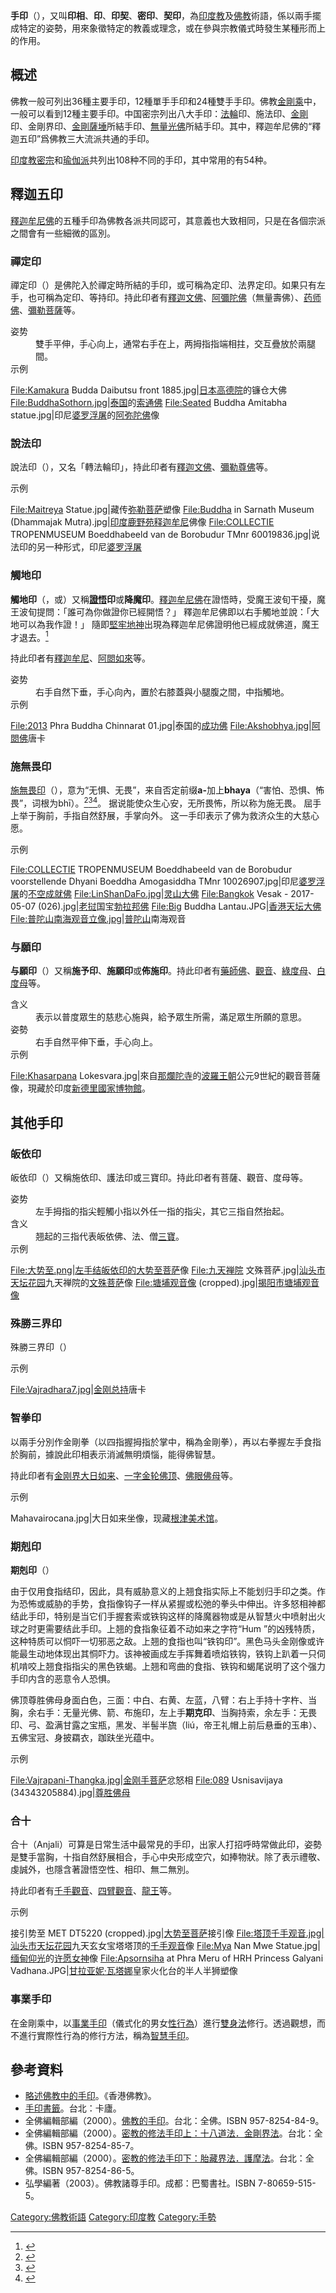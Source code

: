 {{佛教}}
'''手印'''（{{lang-sa|मुद्रा|mudrā}}），又叫'''印相'''、'''印'''、'''印契'''、'''密印'''、'''契印'''，為[[印度教|印度教]]及[[佛教|佛教]]術語，係以兩手擺成特定的姿勢，用來象徵特定的教義或理念，或在參與宗教儀式時發生某種形而上的作用。

==概述==
佛教一般可列出36種主要手印，12種單手手印和24種雙手手印。佛教[[金剛乘|金剛乘]]中，一般可以看到12種主要手印。中国密宗列出八大手印：[[法輪|法輪]]印、施法印、[[金剛|金剛]]印、金剛界印、[[金剛薩埵|金剛薩埵]]所結手印、[[無量光佛|無量光佛]]所結手印。其中，釋迦牟尼佛的“釋迦五印”爲佛教三大流派共通的手印。

[[印度教|印度教]][[印度教密宗|密宗]]和[[瑜伽派|瑜伽派]]共列出108种不同的手印，其中常用的有54种。

== 釋迦五印 ==
[[釋迦牟尼佛|釋迦牟尼佛]]的五種手印為佛教各派共同認可，其意義也大致相同，只是在各個宗派之間會有一些細微的區別。

=== 禪定印 ===
{{Commons category|Dhyanamudra|禅定印}}
禪定印（{{lang-sa|Dhyana-Mudrā}}）是佛陀入於禪定時所結的手印，或可稱為定印、法界定印。如果只有左手，也可稱為定印、等持印。持此印者有[[釋迦文佛|釋迦文佛]]、[[阿彌陀佛|阿彌陀佛]]（無量壽佛）、[[药师佛|药师佛]]、[[彌勒菩薩|彌勒菩薩]]等。
;姿势
:雙手平伸，手心向上，通常右手在上，两拇指指端相拄，交互疊放於兩腿間。
;示例
<gallery>
File:Kamakura Budda Daibutsu front 1885.jpg|[[日本|日本]][[高德院|高德院]]的镰仓大佛
File:BuddhaSothorn.jpg|[[泰国|泰国]]的[[索通佛|索通佛]]
File:Seated Buddha Amitabha statue.jpg|印尼[[婆罗浮屠|婆罗浮屠]]的[[阿弥陀佛|阿弥陀佛]]像
</gallery>

=== 說法印 ===
{{Commons category|Dharmachakramudra|说法印}}
說法印（{{lang-sa|Dharmachakra-Mudrā}}），又名「轉法輪印」，持此印者有[[釋迦文佛|釋迦文佛]]、[[彌勒尊佛|彌勒尊佛]]等。
;示例
<gallery>
File:Maitreya Statue.jpg|藏传[[弥勒菩萨|弥勒菩萨]]塑像
File:Buddha in Sarnath Museum (Dhammajak Mutra).jpg|[[印度|印度]][[鹿野苑|鹿野苑]][[释迦牟尼|释迦牟尼]]佛像
File:COLLECTIE TROPENMUSEUM Boeddhabeeld van de Borobudur TMnr 60019836.jpg|说法印的另一种形式，印尼[[婆罗浮屠|婆罗浮屠]]
</gallery>

=== 觸地印 ===
{{Commons category|Bhumisparshamudra|触地印}}
'''觸地印'''（{{lang-sa|Bhumyakramana-Mudrā}}，或{{IAST|Bhūmisparśa-Mudrā}}）又稱'''[[證悟|證悟]]印'''或'''降魔印'''。[[釋迦牟尼佛|釋迦牟尼佛]]在證悟時，受魔王波旬干擾，魔王波旬提問：「誰可為你做證你已經開悟？」 釋迦牟尼佛即以右手觸地並說：「大地可以為我作證！」 隨即[[堅牢地神|堅牢地神]]出現為釋迦牟尼佛證明他已經成就佛道，魔王才退去。<ref>{{cite book
| title = 佛本行經
| chapter = 第3卷 降魔品第十六
| chapter-url = http://tripitaka.cbeta.org/T04n0193_003
| quote = 魔語：「我行汝具知，汝所行德誰為證？」菩薩告魔：「具諦聽，今當示汝吾行證。」...告魔王已手觸地，「我行汝知地逮證。」於是地神出現形，大舉聲：「我證！我證！
| access-date = 2021-07-06
| archive-date = 2021-07-09
| archive-url = https://web.archive.org/web/20210709184648/http://tripitaka.cbeta.org/T04n0193_003
| dead-url = no
}}</ref>

持此印者有[[釋迦牟尼|釋迦牟尼]]、[[阿閦如來|阿閦如來]]等。
;姿势
:右手自然下垂，手心向內，置於右膝蓋與小腿腹之間，中指觸地。
;示例
<gallery>
File:2013 Phra Buddha Chinnarat 01.jpg|泰国的[[成功佛|成功佛]]
File:Akshobhya.jpg|[[阿閦佛|阿閦佛]]唐卡
</gallery>

=== 施無畏印 ===
{{Commons category|Abhayamudra|施无畏印}}
[[施無畏印|施無畏印]]（{{lang-sa|abhaya-mudrā}}），意为“无惧、无畏”，来自否定前缀'''a-'''加上'''bhaya'''（“害怕、恐惧、怖畏”，词根为bhī）。<ref>{{cite book|editor1-last=Buswell|editor1-first=Robert Jr.|editor1-link=Robert Buswell Jr.|title=Princeton Dictionary of Buddhism.|date=2013|publisher=Princeton University Press|location=Princeton, NJ|isbn=9780691157863|page=2}}</ref><ref>{{cite book |author1=Monier Monier-Williams |title=A Sanskrit-English Dictionary: Etymologically and Philologically Arranged with Special Reference to Cognate Indo-European Languages |publisher=Clarendon Press |location=Oxford |page=60 |url=https://www.sanskrit-lexicon.uni-koeln.de/scans/csl-apidev/servepdf.php?dict=MW&page=60 |accessdate=2022-01-19 |archive-date=2022-01-19 |archive-url=https://web.archive.org/web/20220119041104/https://www.sanskrit-lexicon.uni-koeln.de/scans/csl-apidev/servepdf.php?dict=MW&page=60 |dead-url=no }}</ref><ref>{{cite book |author1=Monier Monier-Williams |title=A Sanskrit-English Dictionary: Etymologically and Philologically Arranged with Special Reference to Cognate Indo-European Languages |publisher=Clarendon Press |location=Oxford |page=747 |url=https://www.sanskrit-lexicon.uni-koeln.de/scans/csl-apidev/servepdf.php?dict=MW&page=747 |accessdate=2022-01-19 |archive-date=2022-01-19 |archive-url=https://web.archive.org/web/20220119041106/https://www.sanskrit-lexicon.uni-koeln.de/scans/csl-apidev/servepdf.php?dict=MW&page=747 |dead-url=no }}</ref>。
据说能使众生心安，无所畏怖，所以称为施无畏。
屈手上举于胸前，手指自然舒展，手掌向外。
这一手印表示了佛为救济众生的大慈心愿。
;示例
<gallery>
File:COLLECTIE TROPENMUSEUM Boeddhabeeld van de Borobudur voorstellende Dhyani Boeddha Amogasiddha TMnr 10026907.jpg|印尼[[婆罗浮屠|婆罗浮屠]]的[[不空成就佛|不空成就佛]]
File:LinShanDaFo.jpg|[[灵山大佛|灵山大佛]]
File:Bangkok Vesak - 2017-05-07 (026).jpg|[[老挝|老挝]]国宝[[勃拉邦佛|勃拉邦佛]]
File:Big Buddha Lantau.JPG|[[香港|香港]][[天坛大佛|天坛大佛]]
File:普陀山南海观音立像.jpg|[[普陀山|普陀山]]南海观音
</gallery>

=== 与願印 ===
{{Commons category|Varadamudra|与愿印}}
'''与願印'''（{{lang-sa|Varada-Mudrā}}）又稱'''施予印'''、'''施願印'''或'''佈施印'''。持此印者有[[藥師佛|藥師佛]]、[[觀音|觀音]]、[[綠度母|綠度母]]、[[白度母|白度母]]等。
;含义
:表示以普度眾生的慈悲心施與，給予眾生所需，滿足眾生所願的意思。
;姿勢
:右手自然平伸下垂，手心向上。
;示例
<gallery>
File:Khasarpana Lokesvara.jpg|來自[[那爛陀寺|那爛陀寺]]的[[波羅王朝|波羅王朝]]公元9世紀的觀音菩薩像，現藏於印度[[新德里國家博物館|新德里國家博物館]]。
</gallery>

== 其他手印 ==
=== 皈依印 ===
皈依印（{{lang-sa|Śaranagamana-Mudrā}}）又稱施依印、護法印或三寶印。持此印者有菩薩、觀音、度母等。
;姿势
:左手拇指的指尖輕觸小指以外任一指的指尖，其它三指自然抬起。
;含义
:翘起的三指代表皈依佛、法、僧[[三宝_(佛教)|三寶]]。
;示例
<gallery>
File:大势至.png|左手结皈依印的[[大势至菩萨|大势至菩萨]]像
File:九天禅院 文殊菩萨.jpg|[[汕头市|汕头市]][[天坛花园|天坛花园]]九天禅院的[[文殊菩萨|文殊菩萨]]像
File:塘埔观音像 (cropped).jpg|[[揭阳市|揭阳市]][[塘埔观音像|塘埔观音像]]
</gallery>

=== 殊勝三界印 ===
殊勝三界印（{{lang-sa|Humkara-Mudrā}}）
;示例
<gallery>
File:Vajradhara7.jpg|[[金刚总持|金刚总持]]唐卡
</gallery>

=== 智拳印 ===
以兩手分別作金剛拳（以四指握拇指於掌中，稱為金剛拳），再以右拳握左手食指於胸前，據說此印相表示消滅無明煩惱，能得佛智慧。

持此印者有[[金刚界|金刚界]][[毗卢遮那佛|大日如来]]、[[一字金轮佛顶|一字金轮佛顶]]、[[佛眼佛母|佛眼佛母]]等。
;示例
<gallery>
Mahavairocana.jpg|大日如来坐像，现藏[[根津美术馆|根津美术馆]]。
</gallery>

=== 期剋印 ===
'''期剋印'''（{{lang-sa|Tarjani-Mudrā}}）

由于仅用食指结印，因此，具有威胁意义的上翘食指实际上不能划归手印之类。作为恐怖或威胁的手势，食指像钩子一样从紧握或松弛的拳头中伸出。许多怒相神都结此手印，特别是当它们手握套索或铁钩这样的降魔器物或是从智慧火中喷射出火球之时更需要结此手印。上翘的食指象征着不动如来之字符“Hum ”的凶残特质，这种特质可以恫吓一切邪恶之敌。上翘的食指也叫“铁钩印”。黑色马头金刚像或许能最生动地体现出其恫吓力。该神被画成左手挥舞着喷焰铁钩，铁钩上趴着一只伺机啃咬上翘食指指尖的黑色铁蝎。上翘和弯曲的食指、铁钩和蝎尾说明了这个强力手印内含的恶意令人恐惧。

佛顶尊胜佛母身面白色，三面：中白、右黄、左蓝，八臂：右上手持十字杵、当胸，余右手：无量光佛、箭、布施印，左上手'''期克印'''、当胸持索，余左手：无畏印、弓、盈满甘露之宝瓶，黑发、半髻半旒（liú，帝王礼帽上前后悬垂的玉串）、五佛宝冠、身披羂衣，跏趺坐光蕴中。

;示例
<gallery>
File:Vajrapani-Thangka.jpg|[[金刚手菩萨|金刚手菩萨]]忿怒相
File:089 Usnisavijaya (34343205884).jpg|[[尊胜佛母|尊胜佛母]]
</gallery>

=== 合十 ===
{{Commons category|Namaste|合十}}
{{main|双手合十}}
合十（Anjali）可算是日常生活中最常見的手印，出家人打招呼時常做此印，姿勢是雙手當胸，十指自然舒展相合，手心中央形成空穴，如捧物狀。除了表示禮敬、虔誠外，也隱含著證悟空性、相印、無二無別。

持此印者有[[千手觀音|千手觀音]]、[[四臂觀音|四臂觀音]]、[[龍王|龍王]]等。
;示例
<gallery>
接引势至 MET DT5220 (cropped).jpg|[[大势至菩萨|大势至菩萨]]接引像
File:塔顶千手观音.jpg|汕头市[[天坛花园|天坛花园]]九天玄女宝塔塔顶的[[千手千眼观世音菩萨|千手观音]]像
File:Mya Nan Mwe Statue.jpg|[[缅甸|缅甸]][[仰光|仰光]]{{link-en|波特涛塔|Botataung Pagoda}}的[[嘛南維|许愿女神]]像
File:Apsornsiha at Phra Meru of HRH Princess Galyani Vadhana.JPG|[[甘拉亚妮·瓦塔娜|甘拉亚妮·瓦塔娜]]皇家火化台的半人半狮塑像
</gallery>

===事業手印===
在金剛乘中，以[[事業手印|事業手印]]（儀式化的男女[[性行為|性行為]]）進行[[雙身法|雙身法]]修行。透過觀想，而不進行實際性行為的修行方法，稱為[[智慧手印|智慧手印]]。

== 參考資料 ==
{{commons+cat|Mudra|手印|Mudras}}
* [https://web.archive.org/web/20101217072829/http://hkbuddhist.org/magazine/592/592_11.html 略述佛教中的手印]。《香港佛教》。
* [https://web.archive.org/web/20101223041944/http://garuda.tw/book/dm/shucian/sh-1.html 手印書籤]。台北：卡廬。
* 全佛編輯部編（2000）。[https://web.archive.org/web/20101218133704/http://www.buddhall.com/BookList/Book.aspx?BookID=123 佛教的手印]。台北：全佛。ISBN 957-8254-84-9。
* 全佛編輯部編（2000）。[https://web.archive.org/web/20101218133722/http://www.buddhall.com/BookList/Book.aspx?BookID=124 密教的修法手印上：十八道法．金剛界法]。台北：全佛。ISBN 957-8254-85-7。
* 全佛編輯部編（2000）。[https://web.archive.org/web/20101218133741/http://www.buddhall.com/BookList/Book.aspx?BookID=125 密教的修法手印下：胎藏界法．護摩法]。台北：全佛。ISBN 957-8254-86-5。
* 弘學編著（2003）。佛教諸尊手印。成都：巴蜀書社。ISBN 7-80659-515-5。

{{手勢}}
{{佛教主題}}
{{印度神話}}
{{Authority control}}
[[Category:佛教術語|Category:佛教術語]]
[[Category:印度教|Category:印度教]]
[[Category:手勢|Category:手勢]]